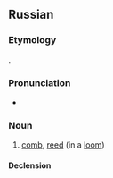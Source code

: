 ==Russian==
{{wikipedia|lang=ru}}

===Etymology===
{{inh+|ru|sla-pro|*bьrdo}}.

===Pronunciation===
* {{ru-IPA}}

===Noun===
{{ru-noun+}}

# {{lb|ru|textiles}} [[comb]], [[reed]] (in a [[loom]])

====Declension====
{{ru-noun-table}}